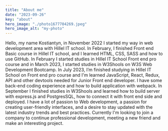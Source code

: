 ```yaml
---
title: "About me"
date: "2023-09-26"
key: "about"
hero_image: "./photo1677704269.jpeg"
hero_image_alt: "my-photo"
---
```


Hello, my name Kostiantyn, in November 2022 I started my way in web development area with Hillel IT school. In February, I finished Front end Basic course in Hillel IT school, and I learned HTML, CSS, SASS and how to use GitHub.
In February I started studies in Hillel IT School Front end pro course and in March 2023, I started studies in W3Shools on W3S Web Development Bootcamp.
In July 2023, I’m finished studying in Hillel IT School on Front end pro course and I'm learned JavaScript, React, Redux, API and other devtools needed for Junior Front end developer. I have some back-end coding experience and how to build application with webpack.
In September I finished studies in W3Shools and learned how to build server with express.js and PostgresSQL, how to connect it with front end side and deployed.
I have a lot of passion to Web development, a passion for creating user-friendly interfaces, and a desire to stay updated with the latest industry trends and best practices.
Currently I'm looking to join a company to continue professional development, meeting a new friend and make an interesting project.
